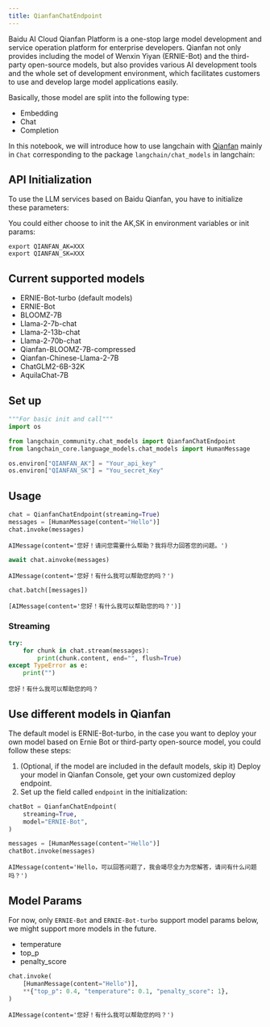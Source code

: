 ```yaml
---
title: QianfanChatEndpoint
---
```


Baidu AI Cloud Qianfan Platform is a one-stop large model development and service operation platform for enterprise developers. Qianfan not only provides including the model of Wenxin Yiyan (ERNIE-Bot) and the third-party open-source models, but also provides various AI development tools and the whole set of development environment, which facilitates customers to use and develop large model applications easily.

Basically, those model are split into the following type:

- Embedding
- Chat
- Completion

In this notebook, we will introduce how to use langchain with [Qianfan](https://cloud.baidu.com/doc/WENXINWORKSHOP/index.html) mainly in `Chat` corresponding
 to the package `langchain/chat_models` in langchain:

## API Initialization

To use the LLM services based on Baidu Qianfan, you have to initialize these parameters:

You could either choose to init the AK,SK in environment variables or init params:

```base
export QIANFAN_AK=XXX
export QIANFAN_SK=XXX
```

## Current supported models

- ERNIE-Bot-turbo (default models)
- ERNIE-Bot
- BLOOMZ-7B
- Llama-2-7b-chat
- Llama-2-13b-chat
- Llama-2-70b-chat
- Qianfan-BLOOMZ-7B-compressed
- Qianfan-Chinese-Llama-2-7B
- ChatGLM2-6B-32K
- AquilaChat-7B

## Set up

```python
"""For basic init and call"""
import os

from langchain_community.chat_models import QianfanChatEndpoint
from langchain_core.language_models.chat_models import HumanMessage

os.environ["QIANFAN_AK"] = "Your_api_key"
os.environ["QIANFAN_SK"] = "You_secret_Key"
```

## Usage

```python
chat = QianfanChatEndpoint(streaming=True)
messages = [HumanMessage(content="Hello")]
chat.invoke(messages)
```

```output
AIMessage(content='您好！请问您需要什么帮助？我将尽力回答您的问题。')
```

```python
await chat.ainvoke(messages)
```

```output
AIMessage(content='您好！有什么我可以帮助您的吗？')
```

```python
chat.batch([messages])
```

```output
[AIMessage(content='您好！有什么我可以帮助您的吗？')]
```

### Streaming

```python
try:
    for chunk in chat.stream(messages):
        print(chunk.content, end="", flush=True)
except TypeError as e:
    print("")
```

```output
您好！有什么我可以帮助您的吗？
```

## Use different models in Qianfan

The default model is ERNIE-Bot-turbo, in the case you want to deploy your own model based on Ernie Bot or third-party open-source model, you could follow these steps:

1. (Optional, if the model are included in the default models, skip it) Deploy your model in Qianfan Console, get your own customized deploy endpoint.
2. Set up the field called `endpoint` in the initialization:

```python
chatBot = QianfanChatEndpoint(
    streaming=True,
    model="ERNIE-Bot",
)

messages = [HumanMessage(content="Hello")]
chatBot.invoke(messages)
```

```output
AIMessage(content='Hello，可以回答问题了，我会竭尽全力为您解答，请问有什么问题吗？')
```

## Model Params

For now, only `ERNIE-Bot` and `ERNIE-Bot-turbo` support model params below, we might support more models in the future.

- temperature
- top_p
- penalty_score

```python
chat.invoke(
    [HumanMessage(content="Hello")],
    **{"top_p": 0.4, "temperature": 0.1, "penalty_score": 1},
)
```

```output
AIMessage(content='您好！有什么我可以帮助您的吗？')
```
